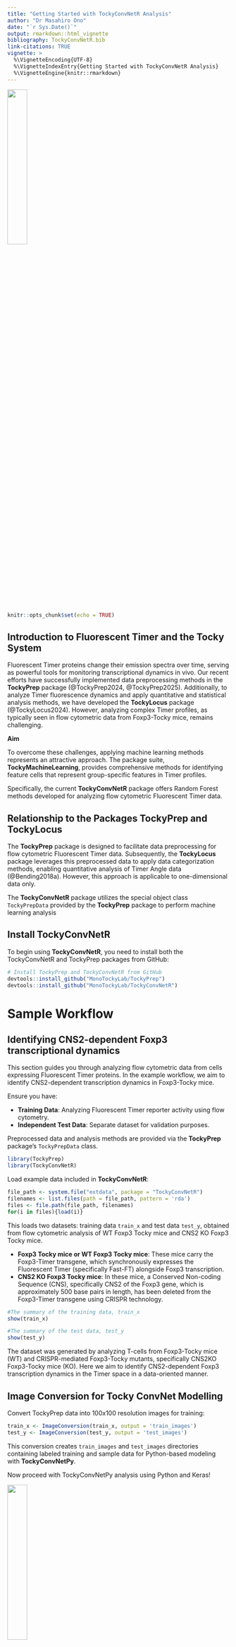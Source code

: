 ```yaml
---
title: "Getting Started with TockyConvNetR Analysis"  
author: "Dr Masahiro Ono"  
date: "`r Sys.Date()`"  
output: rmarkdown::html_vignette  
bibliography: TockyConvNetR.bib  
link-citations: TRUE
vignette: >
  %\VignetteEncoding{UTF-8}
  %\VignetteIndexEntry{Getting Started with TockyConvNetR Analysis}
  %\VignetteEngine{knitr::rmarkdown}
---
```


![](assets/LogoTockyConvNetR.jpg){width=30% align="center"}

```r
knitr::opts_chunk$set(echo = TRUE)
```

## Introduction to Fluorescent Timer and the Tocky System 

Fluorescent Timer proteins change their emission spectra over time, serving as powerful tools for monitoring transcriptional dynamics in vivo. Our recent efforts have successfully implemented data preprocessing methods in the **TockyPrep** package (@TockyPrep2024, @TockyPrep2025). Additionally, to analyze Timer fluorescence dynamics and apply quantitative and statistical analysis methods, we have developed the **TockyLocus** package (@TockyLocus2024). However, analyzing complex Timer profiles, as typically seen in flow cytometric data from Foxp3-Tocky mice, remains challenging.

**Aim**

To overcome these challenges, applying machine learning methods represents an attractive approach. The package suite, **TockyMachineLearning**, provides comprehensive methods for identifying feature cells that represent group-specific features in Timer profiles. 

Specifically, the current **TockyConvNetR** package offers Random Forest methods developed for analyzing flow cytometric Fluorescent Timer data.

## Relationship to the Packages TockyPrep and TockyLocus

The **TockyPrep** package is designed to facilitate data preprocessing for flow cytometric Fluorescent Timer data. Subsequently, the **TockyLocus** package leverages this preprocessed data to apply data categorization methods, enabling quantitative analysis of Timer Angle data (@Bending2018a). However, this approach is applicable to one-dimensional data only.

The **TockyConvNetR** package utilizes the special object class `TockyPrepData` provided by the **TockyPrep** package to perform machine learning analysis

## Install **TockyConvNetR**

To begin using **TockyConvNetR**, you need to install both the TockyConvNetR and TockyPrep packages from GitHub:

```R
# Install TockyPrep and TockyConvNetR from GitHub
devtools::install_github("MonoTockyLab/TockyPrep")
devtools::install_github("MonoTockyLab/TockyConvNetR")
```

# Sample Workflow

## Identifying CNS2-dependent Foxp3 transcriptional dynamics

This section guides you through analyzing flow cytometric data from cells expressing Fluorescent Timer proteins. In the example workflow, we aim to identify CNS2-dependent transcription dynamics in Foxp3-Tocky mice.

Ensure you have:

- **Training Data**: Analyzing Fluorescent Timer reporter activity using flow cytometry.
- **Independent Test Data**: Separate dataset for validation purposes.

Preprocessed data and analysis methods are provided via the **TockyPrep** package's `TockyPrepData` class.

```r
library(TockyPrep)
library(TockyConvNetR)
```

Load example data included in **TockyConvNetR**:

```r
file_path <- system.file("extdata", package = "TockyConvNetR")
filenames <- list.files(path = file_path, pattern = 'rda')
files <- file.path(file_path, filenames)
for(i in files){load(i)}
```

This loads two datasets: training data `train_x` and test data `test_y`, obtained from flow cytometric analysis of WT Foxp3 Tocky mice and CNS2 KO Foxp3 Tocky mice.

- **Foxp3 Tocky mice or WT Foxp3 Tocky mice**: These mice carry the Foxp3-Timer transgene, which synchronously expresses the Fluorescent Timer (specifically Fast-FT) alongside Foxp3 transcription.
- **CNS2 KO Foxp3 Tocky mice**: In these mice, a Conserved Non-coding Sequence (CNS), specifically CNS2 of the Foxp3 gene, which is approximately 500 base pairs in length, has been deleted from the Foxp3-Timer transgene using CRISPR technology.



```r
#The summary of the training data, train_x
show(train_x)
```

```r
#The summary of the test data, test_y
show(test_y)
```


The dataset was generated by analyzing T-cells from Foxp3-Tocky mice (WT) and CRISPR-mediated Foxp3-Tocky mutants, specifically CNS2KO Foxp3-Tocky mice (KO). Here we aim to identify CNS2-dependent Foxp3 transcription dynamics in the Timer space in a data-oriented manner.


## Image Conversion for Tocky ConvNet Modelling

Convert TockyPrep data into 100x100 resolution images for training:

```r
train_x <- ImageConversion(train_x, output = 'train_images')
test_y <- ImageConversion(test_y, output = 'test_images')

```

This conversion creates `train_images` and `test_images` directories containing labeled training and sample data for Python-based modeling with **TockyConvNetPy**.

Now proceed with TockyConvNetPy analysis using Python and Keras!

![](assets/LogoTockyConvNetPy.jpg){width=30% align="center"}

## Inverse Image Conversion for Analysing Grad-CAM Output

After successfully training your TockyCNN model in python, analyze the output from Gradient-weighted Class Activation Mapping (Grad-CAM):

In the current vignette, we use the pre-analysed TockyCNN Grad-CAM output from TockyConvNetPy. Import the Grad-CAM output as a csv file:

```r

csv_filename <- list.files(path = file_path, pattern = 'csv')
file_csv <- file.path(file_path, csv_filename)
gradcam_heatmap <- read.csv(file_csv)

```

Use `inverseGradCAM` to map Grad-CAM data, which is a 100 x 100 image data, to original cytometry data:

```r
feature_cells <- inverseGradCAM(x = test_y, feature_matrix = gradcam_heatmap, mode = 'gating', ncol =2, nrow = 1)

```

Visualize Grad-CAM within the Timer fluorescence space:

```r
feature_cells <- inverseGradCAM(x = test_y, feature_matrix = gradcam_heatmap, mode = 'gating', ncol =2, nrow = 1, percentile = 0.75)

```


```r
plotInverseGradCAM(x = test_y, feature_matrix = gradcam_heatmap, xlim = c(1.5,5), ylim = c(1.5,5))

```

T cells exhibiting WT Foxp3 Tocky-specific features are represented by warm colors (red), whereas those related to CNS2 KO Foxp3 Tocky are depicted in cool colors (blue). Thus the function `plotInverseGradCAM` facilitates the identification of cells with CNS2-dependent Foxp3 transcription dynamics.

To compare the inverse Grad-CAM plot with the original Fluorescent Timer data, use the function `plot_tocky` from the package `TockyPrep`.

```r
# Visualizing the original flow cytometric Fluorescent Timer data
plot_tocky(test_y, interactive = FALSE, save = FALSE, n = 2,verbose = FALSE)
           
```

This shows all T cells analysed in the test dataset.

## Analysis of Feature Cells Identified by Grad-CAM

To characterise CNS2-dependent Foxp3 transcription, we analyse the properties of Grad-CAM feature cells as identified by `inverseGradCAM`.

Utilize the plotGradCAMFeatureCells function to quantitatively assess the abundance of feature cells as identified by the TockyCNN model. 

```r
plotGradCAMFeatureCells(x = test_y, feature_cells)

```


The `plotGradCAMFeatureMFI` function is employed to measure the Mean Fluorescence Intensity (MFI) of specific markers within the feature cells, as well as in other Timer-positive and Timer-negative cells. 

```r
plotGradCAMFeatureMFI(x = test_y, feature_cells)

```

This measurement provides insights into the expression levels of these markers, which are associated with the CNS2-dependent Foxp3 transcirptional activities.



## Final Notes

TockyConvNet is a component of the comprehensive TockyMachineLearning package suite, designed to support advanced machine learning analyses in Tocky studies. Explore the other packages within the suite to fully leverage the potential of your datasets!

<p align="center">
  <a href="https://monotockylab.github.io/TockyConvNetR">
    <img src="assets/LogoTockyConvNetR.jpg" width="30%">
  </a>
</p>

<p align="center">
  <a href="https://monotockylab.github.io/TockyConvNetPy">
    <img src="assets/LogoTockyConvNetPy.jpg" width="30%">
  </a>
</p>

<p align="center">
  <a href="https://monotockylab.github.io">
    <img src="assets/MonoLab.jpg" width="30%">
  </a>
</p>




# References